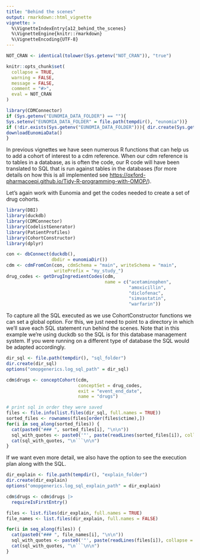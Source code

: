 ```yaml
---
title: "Behind the scenes"
output: rmarkdown::html_vignette
vignette: >
  %\VignetteIndexEntry{a12_behind_the_scenes}
  %\VignetteEngine{knitr::rmarkdown}
  %\VignetteEncoding{UTF-8}
---
```


```r
NOT_CRAN <- identical(tolower(Sys.getenv("NOT_CRAN")), "true")

knitr::opts_chunk$set(
  collapse = TRUE, 
  warning = FALSE, 
  message = FALSE,
  comment = "#>",
  eval = NOT_CRAN
)

library(CDMConnector)
if (Sys.getenv("EUNOMIA_DATA_FOLDER") == ""){
Sys.setenv("EUNOMIA_DATA_FOLDER" = file.path(tempdir(), "eunomia"))}
if (!dir.exists(Sys.getenv("EUNOMIA_DATA_FOLDER"))){ dir.create(Sys.getenv("EUNOMIA_DATA_FOLDER"))
downloadEunomiaData()  
}

```

In previous vignettes we have seen numerous R functions that can help us to add a cohort of interest to a cdm reference. When our cdm reference is to tables in a database, as is often the code, our R code will have been translated to SQL that is run against tables in the databases (for more details on how this is all implemented see <https://oxford-pharmacoepi.github.io/Tidy-R-programming-with-OMOP/>).

Let's again work with Eunomia and get the codes needed to create a set of drug cohorts. 

```r
library(DBI)
library(duckdb)
library(CDMConnector)
library(CodelistGenerator)
library(PatientProfiles)
library(CohortConstructor)
library(dplyr)

con <- dbConnect(duckdb(),
                 dbdir = eunomiaDir())
cdm <- cdmFromCon(con, cdmSchema = "main", writeSchema = "main", 
                  writePrefix = "my_study_")
drug_codes <- getDrugIngredientCodes(cdm, 
                                     name = c("acetaminophen",
                                              "amoxicillin", 
                                              "diclofenac", 
                                              "simvastatin",
                                              "warfarin"))
```

To capture all the SQL executed as we use CohortConstructor functions we can set a global option. For this, we just need to point to a directory in which we'll save each SQL statement run behind the scenes. Note that in this example we're using duckdb so the SQL is for this database management system. If you were running on a different type of database the SQL would be adapted accordingly.

```r
dir_sql <- file.path(tempdir(), "sql_folder")
dir.create(dir_sql)
options("omopgenerics.log_sql_path" = dir_sql)

cdm$drugs <- conceptCohort(cdm, 
                           conceptSet = drug_codes,
                           exit = "event_end_date",
                           name = "drugs")

# print sql in order they were saved
files <- file.info(list.files(dir_sql, full.names = TRUE))
sorted_files <- rownames(files[order(files$ctime),])
for(i in seq_along(sorted_files)) {
  cat(paste0("### ", sorted_files[i], "\n\n"))
  sql_with_quotes <- paste0('"', paste(readLines(sorted_files[i]), collapse = '\n'), '"')
  cat(sql_with_quotes, "\n```\n\n")
}
```

If we want even more detail, we also have the option to see the execution plan along with the SQL.

```r
dir_explain <- file.path(tempdir(), "explain_folder")
dir.create(dir_explain)
options("omopgenerics.log_sql_explain_path" = dir_explain)

cdm$drugs <- cdm$drugs |> 
  requireIsFirstEntry()

files <- list.files(dir_explain, full.names = TRUE)
file_names <- list.files(dir_explain, full.names = FALSE)

for(i in seq_along(files)) {
  cat(paste0("### ", file_names[i], "\n\n"))
  sql_with_quotes <- paste0('"', paste(readLines(files[i]), collapse = '\n'), '"')
  cat(sql_with_quotes, "\n```\n\n")
}
```

